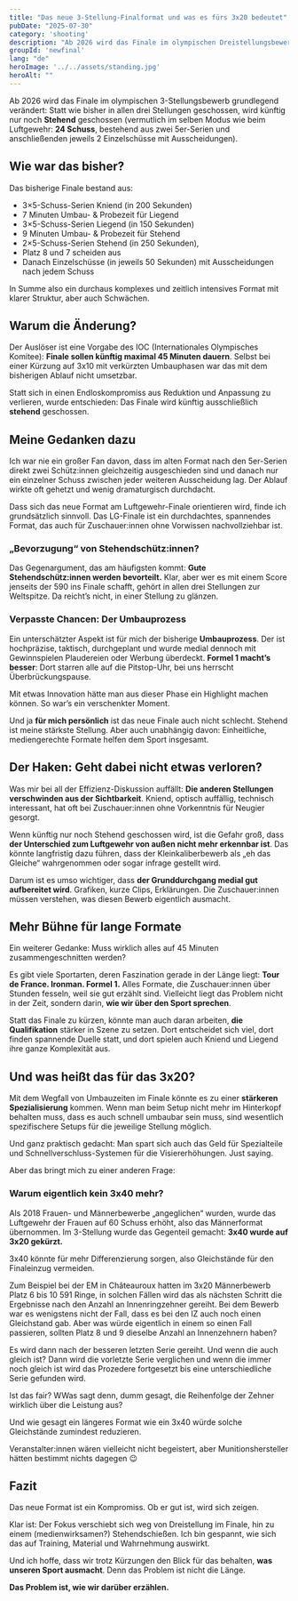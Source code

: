 ```yaml
---
title: "Das neue 3-Stellung-Finalformat und was es fürs 3x20 bedeutet"
pubDate: "2025-07-30"
category: 'shooting'
description: "Ab 2026 wird das Finale im olympischen Dreistellungsbewerb nur noch Stehend geschossen. Was das für die Disziplin bedeutet und welche Chancen und Risiken ich sehe."
groupId: 'newfinal'
lang: "de"
heroImage: '../../assets/standing.jpg'
heroAlt: ""
---
```


Ab 2026 wird das Finale im olympischen 3-Stellungsbewerb grundlegend verändert: Statt wie bisher in allen drei Stellungen geschossen, wird künftig nur noch **Stehend** geschossen (vermutlich im selben Modus wie beim Luftgewehr: **24 Schuss**, bestehend aus zwei 5er-Serien und anschließenden  jeweils 2 Einzelschüsse mit Ausscheidungen).

## Wie war das bisher?

Das bisherige Finale bestand aus:

- 3×5-Schuss-Serien Kniend (in 200 Sekunden)
- 7 Minuten Umbau- & Probezeit für Liegend
- 3×5-Schuss-Serien Liegend (in 150 Sekunden)
- 9 Minuten Umbau- & Probezeit für Stehend
- 2×5-Schuss-Serien Stehend (in 250 Sekunden)‚
- Platz 8 und 7 scheiden aus
- Danach Einzelschüsse (in jeweils 50 Sekunden) mit Ausscheidungen nach jedem Schuss

In Summe also ein durchaus komplexes und zeitlich intensives Format mit klarer Struktur, aber auch Schwächen.

## Warum die Änderung?

Der Auslöser ist eine Vorgabe des IOC (Internationales Olympisches Komitee): **Finale sollen künftig maximal 45 Minuten dauern**. Selbst bei einer Kürzung auf 3x10 mit verkürzten Umbauphasen war das mit dem bisherigen Ablauf nicht umsetzbar. 

Statt sich in einen Endloskompromiss aus Reduktion und Anpassung zu verlieren, wurde entschieden: Das Finale wird künftig ausschließlich **stehend** geschossen.

## Meine Gedanken dazu

Ich war nie ein großer Fan davon, dass im alten Format nach den 5er-Serien direkt zwei Schütz:innen gleichzeitig ausgeschieden sind und danach nur ein einzelner Schuss zwischen jeder weiteren Ausscheidung lag. Der Ablauf wirkte oft gehetzt und wenig dramaturgisch durchdacht.

Dass sich das neue Format am Luftgewehr-Finale orientieren wird, finde ich grundsätzlich sinnvoll. Das LG-Finale ist ein durchdachtes, spannendes Format, das auch für Zuschauer:innen ohne Vorwissen nachvollziehbar ist.

### „Bevorzugung“ von Stehendschütz:innen?

Das Gegenargument, das am häufigsten kommt: **Gute Stehendschütz:innen werden bevorteilt.** Klar, aber wer es mit einem Score jenseits der 590 ins Finale schafft, gehört in allen drei Stellungen zur Weltspitze. Da reicht’s nicht, in einer Stellung zu glänzen.

### Verpasste Chancen: Der Umbauprozess

Ein unterschätzter Aspekt ist für mich der bisherige **Umbauprozess**. Der ist hochpräzise, taktisch, durchgeplant und wurde medial dennoch mit Gewinnspielen Plaudereien oder Werbung überdeckt. **Formel 1 macht’s besser**: Dort starren alle auf die Pitstop-Uhr, bei uns herrscht Überbrückungspause.

Mit etwas Innovation hätte man aus dieser Phase ein Highlight machen können. So war’s ein verschenkter Moment.

Und ja **für mich persönlich** ist das neue Finale auch nicht schlecht. Stehend ist meine stärkste Stellung. Aber auch unabhängig davon: Einheitliche, mediengerechte Formate helfen dem Sport insgesamt.

## Der Haken: Geht dabei nicht etwas verloren?

Was mir bei all der Effizienz-Diskussion auffällt: **Die anderen Stellungen verschwinden aus der Sichtbarkeit**. Kniend, optisch auffällig, technisch interessant, hat oft bei Zuschauer:innen ohne Vorkenntnis für Neugier gesorgt.

Wenn künftig nur noch Stehend geschossen wird, ist die Gefahr groß, dass **der Unterschied zum Luftgewehr von außen nicht mehr erkennbar ist**. Das könnte langfristig dazu führen, dass der Kleinkaliberbewerb als „eh das Gleiche“ wahrgenommen oder sogar infrage gestellt wird.

Darum ist es umso wichtiger, dass **der Grunddurchgang medial gut aufbereitet wird**. Grafiken, kurze Clips, Erklärungen. Die Zuschauer:innen müssen verstehen, was diesen Bewerb eigentlich ausmacht.

## Mehr Bühne für lange Formate

Ein weiterer Gedanke: Muss wirklich alles auf 45 Minuten zusammengeschnitten werden?

Es gibt viele Sportarten, deren Faszination gerade in der Länge liegt: **Tour de France. Ironman. Formel 1.** Alles Formate, die Zuschauer:innen über Stunden fesseln, weil sie gut erzählt sind. Vielleicht liegt das Problem nicht in der Zeit, sondern darin, **wie wir über den Sport sprechen**.

Statt das Finale zu kürzen, könnte man auch daran arbeiten, **die Qualifikation** stärker in Szene zu setzen. Dort entscheidet sich viel, dort finden spannende Duelle statt‚ und dort spielen auch Kniend und Liegend ihre ganze Komplexität aus.

## Und was heißt das für das 3x20?

Mit dem Wegfall von Umbauzeiten im Finale könnte es zu einer **stärkeren Spezialisierung** kommen. Wenn man beim Setup nicht mehr im Hinterkopf behalten muss, dass es auch schnell umbaubar sein muss, sind wesentlich spezifischere Setups für die jeweilige Stellung möglich.

Und ganz praktisch gedacht: Man spart sich auch das Geld für Spezialteile und Schnellverschluss-Systemen für die Visiererhöhungen. Just saying.

Aber das bringt mich zu einer anderen Frage:

### Warum eigentlich kein 3x40 mehr?

Als 2018 Frauen- und Männerbewerbe „angeglichen“ wurden, wurde das Luftgewehr der Frauen auf 60 Schuss erhöht, also das Männerformat übernommen. Im 3-Stellung wurde das Gegenteil gemacht: **3x40 wurde auf 3x20 gekürzt.**

3x40 könnte für mehr Differenzierung sorgen, also Gleichstände für den Finaleinzug vermeiden. 

Zum Beispiel bei der EM in Châteauroux hatten im 3x20 Männerbewerb Platz 6 bis 10 591 Ringe, in solchen Fällen wird das als nächsten Schritt die Ergebnisse nach den Anzahl an Innenringzehner gereiht. Bei dem Bewerb war es wenigstens nicht der Fall, dass es bei den IZ auch noch einen Gleichstand gab. Aber was würde eigentlich in einem so einen Fall passieren, sollten Platz 8 und 9 dieselbe Anzahl an Innenzehnern haben?

Es wird dann nach der besseren letzten Serie gereiht. Und wenn die auch gleich ist? Dann wird die vorletzte Serie verglichen und wenn die immer noch gleich ist wird das Prozedere fortgesetzt bis eine unterschiedliche Serie gefunden wird.

Ist das fair? WWas sagt denn, dumm gesagt, die Reihenfolge der Zehner wirklich über die Leistung aus?

Und wie gesagt ein längeres Format wie ein 3x40 würde solche Gleichstände zumindest reduzieren.

Veranstalter:innen wären vielleicht nicht begeistert, aber Munitionshersteller hätten bestimmt nichts dagegen 😉

## Fazit

Das neue Format ist ein Kompromiss. Ob er gut ist, wird sich zeigen.

Klar ist: Der Fokus verschiebt sich weg von Dreistellung im Finale, hin zu einem (medienwirksamen?) Stehendschießen. Ich bin gespannt, wie sich das auf Training, Material und Wahrnehmung auswirkt.

Und ich hoffe, dass wir trotz Kürzungen den Blick für das behalten, **was unseren Sport ausmacht**. Denn das Problem ist nicht die Länge.

**Das Problem ist, wie wir darüber erzählen.**
